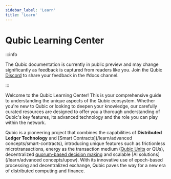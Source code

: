 ```yaml
---
sidebar_label: 'Learn'
title: 'Learn'
---
```


# Qubic Learning Center


:::info

The Qubic documentation is currently in public preview and may change significantly as feedback is captured from readers like you. Join the Qubic [Discord](https://discord.gg/2vDMR8m) to share your feedback in the #docs channel.

:::

Welcome to the Qubic Learning Center! This is your comprehensive guide to understanding the unique aspects of the Qubic ecosystem. Whether you're new to Qubic or looking to deepen your knowledge, our carefully curated resources are designed to offer you a thorough understanding of Qubic's key features, its advanced technology and the role you can play within the network. 

Qubic is a pioneering project that combines the capabilities of **Distributed Ledger Technology** and [Smart Contracts](/learn/advanced concepts/smart-contracts), introducing unique features such as frictionless microtransactions, energy as the transaction medium ([Qubic Units](/learn/basics/tokenomics) or QUs), decentralized [quorum-based decision making](/learn/governance/quorum) and scalable [AI solutions](/learn/advanced concepts/upow). With its innovative use of epoch-based processing and decentralized exchange, Qubic paves the way for a new era of distributed computing and finance.

<div style={{ display: 'grid', gridTemplateColumns: 'repeat(auto-fit, minmax(250px, 1fr))', gap: '16px' }}>
  <Card
    title="Qubic Units (QUs)"
    description="Understand the core unit of the Qubic ecosystem. Understand what they are, their role in transactions and how they facilitate value transfer across the network."
    imageUrl="/img/quorum.png"
    href="/learn/basics/tokenomics"
  />
  <Card
    title="Useful Proof of Work"
    description="Discover the unique consensus algorithm of Qubic. Learn how UPoW secures the network and provides computational power for beneficial purposes."
    imageUrl="/img/computor.png"
    href="/learn/mining/upow"
  />
  <Card
    title="Quorum"
    description="Get to know the democratic governance model of Qubic. Explore how decisions are made and the community's collective wisdom drives the network's evolution."
    imageUrl="/img/quorum.png"
    href="/learn/governance/quorum"
  />
  <Card
    title="Computor"
    description="Uncover the role of Computors, the powerful nodes that support Qubic. Learn about their responsibilities and their contribution to maintaining the network's health and integrity."
    imageUrl="/img/computor.png"
    href="/learn/basics/nodes"
  />
</div>